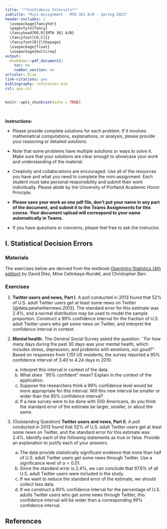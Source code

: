 ```yaml
---
title: '**Confidence Intervals**'
subtitle: "Mini-Assignment - MTH 361 A/B - Spring 2023"
header-includes: |
  \usepackage{fancyhdr}
  \pagestyle{fancy}
  \fancyhead[RO,R]{MTH 361 A/B}
  \fancyfoot[CO,C]{}
  \fancyfoot[R]{\thepage}
  \usepackage{float}
  \usepackage{multirow}
output:
  bookdown::pdf_document2:
    toc: no
    number_section: no
urlcolor: blue
link-citations: yes
bibliography: references.bib
csl: apa.csl
---
```


```r
knitr::opts_chunk$set(echo = TRUE)
```

\

**Instructions:**
 
 * Please provide complete solutions for each problem. If it involves mathematical computations, explanations, or analysis, please provide your reasoning or detailed solutions.
 
 * Note that some problems have multiple solutions or ways to solve it. Make sure that your solutions are clear enough to showcase your work and understanding of the material.
 
 * Creativity and collaborations are encouraged. Use all of the resources you have and what you need to complete the mini-assignment. Each student must take personal responsibility and submit their work individually. Please abide by the University of Portland Academic Honor Principle.
 
 * **Please save your work as one pdf file, don't put your name in any part of the document, and submit it to the Teams Assignments for this course. Your document upload will correspond to your name automatically in Teams.**
 
 * If you have questions or concerns, please feel free to ask the instructor.

\newpage

## I. Statistical Decision Errors

### Materials

The exercises below are derived from the textbook [OpenIntro Statistics (4th edition)](https://www.openintro.org/book/os/){target="_blank"} by David Diez, Mine Cetinkaya-Rundel, and Christopher Barr.

### Exercises

1. **Twitter users and news, Part I.** A poll conducted in 2013 found that 52\% of U.S. adult Twitter users get at least some news on Twitter [@data:pewtwitternews:2013]. The standard error for this estimate was 2.4\%, and a normal distribution may be used to model the sample proportion. Construct a 99\% confidence interval for the fraction of U.S. adult Twitter users who get some news on Twitter, and interpret the confidence interval in context.

2. **Mental health.** The General Social Survey asked the question: ``For how many days during the past 30 days was your mental health, which includes stress, depression, and problems with emotions, not good?" Based on responses from 1,151 US residents, the survey reported a 95\% confidence interval of 3.40 to 4.24 days in 2010.

    a. Interpret this interval in context of the data.
    b. What does ``95\% confident" mean? Explain in the context of the application.
    c. Suppose the researchers think a 99\% confidence level would be more appropriate for this interval. Will this new interval be smaller or wider than the 95\% confidence interval?
    d. If a new survey were to be done with 500 Americans, do you think the standard error of the estimate be larger, smaller, or about the same.

3. (Outstanding Question) **Twitter users and news, Part II.** A poll conducted in 2013 found that 52\% of U.S. adult Twitter users get at least some news on Twitter, and the standard error for this estimate was 2.4\%. Identify each of the following statements as true or false. Provide an explanation to justify each of your answers.

    a. The data provide statistically significant evidence that more than half of U.S. adult Twitter users get some news through Twitter. Use a significance level of $\alpha = 0.01$.
    b. Since the standard error is 2.4\%, we can conclude that 97.6\% of all U.S. adult Twitter users were included in the study.
    c. If we want to reduce the standard error of the estimate, we should collect less data.
    d. If we construct a 90\% confidence interval for the percentage of U.S. adults Twitter users who get some news through Twitter, this confidence interval will be wider than a corresponding 99\% confidence interval.
    
\newpage

## References {#ref}

<div id="refs"></div>